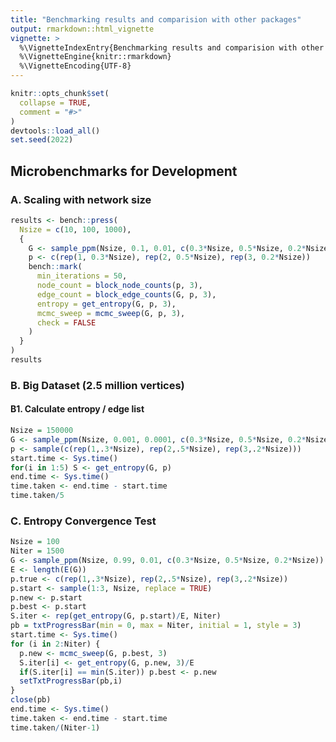```yaml
---
title: "Benchmarking results and comparision with other packages"
output: rmarkdown::html_vignette
vignette: >
  %\VignetteIndexEntry{Benchmarking results and comparision with other packages}
  %\VignetteEngine{knitr::rmarkdown}
  %\VignetteEncoding{UTF-8}
---
```


```r
knitr::opts_chunk$set(
  collapse = TRUE,
  comment = "#>"
)
devtools::load_all()
set.seed(2022)
```


## Microbenchmarks for Development

### A. Scaling with network size

```r
results <- bench::press(
  Nsize = c(10, 100, 1000),
  {
    G <- sample_ppm(Nsize, 0.1, 0.01, c(0.3*Nsize, 0.5*Nsize, 0.2*Nsize))
    p <- c(rep(1, 0.3*Nsize), rep(2, 0.5*Nsize), rep(3, 0.2*Nsize))
    bench::mark(
      min_iterations = 50,
      node_count = block_node_counts(p, 3),
      edge_count = block_edge_counts(G, p, 3),
      entropy = get_entropy(G, p, 3),
      mcmc_sweep = mcmc_sweep(G, p, 3),
      check = FALSE
    )
  }
)
results
```


### B. Big Dataset (2.5 million vertices)

#### B1. Calculate entropy / edge list

```r
Nsize = 150000
G <- sample_ppm(Nsize, 0.001, 0.0001, c(0.3*Nsize, 0.5*Nsize, 0.2*Nsize))
p <- sample(c(rep(1,.3*Nsize), rep(2,.5*Nsize), rep(3,.2*Nsize)))
start.time <- Sys.time()
for(i in 1:5) S <- get_entropy(G, p)
end.time <- Sys.time()
time.taken <- end.time - start.time
time.taken/5
```


### C. Entropy Convergence Test

```r
Nsize = 100
Niter = 1500
G <- sample_ppm(Nsize, 0.99, 0.01, c(0.3*Nsize, 0.5*Nsize, 0.2*Nsize))
E <- length(E(G))
p.true <- c(rep(1,.3*Nsize), rep(2,.5*Nsize), rep(3,.2*Nsize))
p.start <- sample(1:3, Nsize, replace = TRUE)
p.new <- p.start
p.best <- p.start
S.iter <- rep(get_entropy(G, p.start)/E, Niter)
pb = txtProgressBar(min = 0, max = Niter, initial = 1, style = 3) 
start.time <- Sys.time()
for (i in 2:Niter) {
  p.new <- mcmc_sweep(G, p.best, 3)
  S.iter[i] <- get_entropy(G, p.new, 3)/E
  if(S.iter[i] == min(S.iter)) p.best <- p.new
  setTxtProgressBar(pb,i)
}
close(pb)
end.time <- Sys.time()
time.taken <- end.time - start.time
time.taken/(Niter-1)
```
